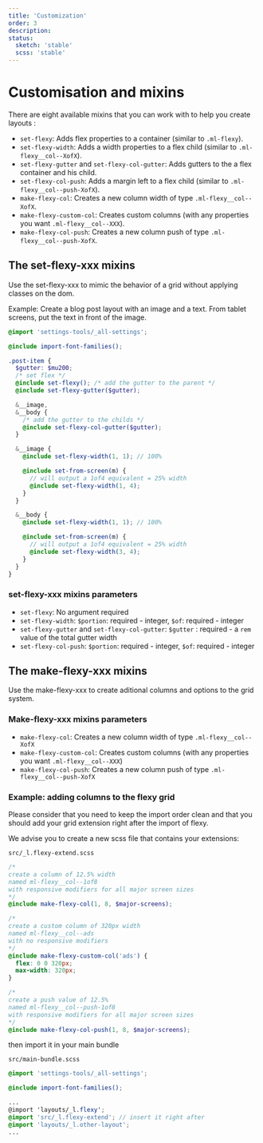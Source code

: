 ```yaml
---
title: 'Customization'
order: 3
description:
status:
  sketch: 'stable'
  scss: 'stable'
---
```


# Customisation and mixins

There are eight available mixins that you can work with to help you create layouts :

- `set-flexy`: Adds flex properties to a container (similar to `.ml-flexy`).
- `set-flexy-width`: Adds a width properties to a flex child (similar to `.ml-flexy__col--XofX`).
- `set-flexy-gutter` and `set-flexy-col-gutter`: Adds gutters to the a flex container and his child.
- `set-flexy-col-push`: Adds a margin left to a flex child (similar to `.ml-flexy__col--push-XofX`).
- `make-flexy-col`: Creates a new column width of type `.ml-flexy__col--XofX`.
- `make-flexy-custom-col`: Creates custom columns (with any properties you want `.ml-flexy__col--XXX`).
- `make-flexy-col-push`: Creates a new column push of type `.ml-flexy__col--push-XofX`.

## The set-flexy-xxx mixins

<HintItem>
  Use the set-flexy-xxx to mimic the behavior of a grid without applying classes
  on the dom.
</HintItem>

Example: Create a blog post layout with an image and a text. From tablet screens, put the text in front of the image.

```scss
@import 'settings-tools/_all-settings';

@include import-font-families();

.post-item {
  $gutter: $mu200;
  /* set flex */
  @include set-flexy(); /* add the gutter to the parent */
  @include set-flexy-gutter($gutter);

  &__image,
  &__body {
    /* add the gutter to the childs */
    @include set-flexy-col-gutter($gutter);
  }

  &__image {
    @include set-flexy-width(1, 1); // 100%

    @include set-from-screen(m) {
      // will output a 1of4 equivalent = 25% width
      @include set-flexy-width(1, 4);
    }
  }

  &__body {
    @include set-flexy-width(1, 1); // 100%

    @include set-from-screen(m) {
      // will output a 1of4 equivalent = 25% width
      @include set-flexy-width(3, 4);
    }
  }
}
```

### set-flexy-xxx mixins parameters

- `set-flexy`: No argument required
- `set-flexy-width`: `$portion`: required - integer, `$of`: required - integer
- `set-flexy-gutter` and `set-flexy-col-gutter`: `$gutter` : required - a `rem` value of the total gutter width
- `set-flexy-col-push`: `$portion`: required - integer, `$of`: required - integer

## The make-flexy-xxx mixins

<HintItem>
  Use the make-flexy-xxx to create aditional columns and options to the grid
  system.
</HintItem>

### Make-flexy-xxx mixins parameters

- `make-flexy-col`: Creates a new column width of type `.ml-flexy__col--XofX`
- `make-flexy-custom-col`: Creates custom columns (with any properties you want `.ml-flexy__col--XXX`)
- `make-flexy-col-push`: Creates a new column push of type `.ml-flexy__col--push-XofX`

### Example: adding columns to the flexy grid

Please consider that you need to keep the import order clean and that you should add your grid extension right after the import of flexy.

We advise you to create a new scss file that contains your extensions:

`src/_l.flexy-extend.scss`

```scss
/*
create a column of 12.5% width
named ml-flexy__col--1of8
with responsive modifiers for all major screen sizes
*/
@include make-flexy-col(1, 8, $major-screens);

/*
create a custom column of 320px width
named ml-flexy__col--ads
with no responsive modifiers
*/
@include make-flexy-custom-col('ads') {
  flex: 0 0 320px;
  max-width: 320px;
}

/*
create a push value of 12.5%
named ml-flexy__col--push-1of8
with responsive modifiers for all major screen sizes
*/
@include make-flexy-col-push(1, 8, $major-screens);
```

then import it in your main bundle

`src/main-bundle.scss`

```scss
@import 'settings-tools/_all-settings';

@include import-font-families();

...
@import 'layouts/_l.flexy';
@import 'src/_l.flexy-extend'; // insert it right after
@import 'layouts/_l.other-layout';
...
```
